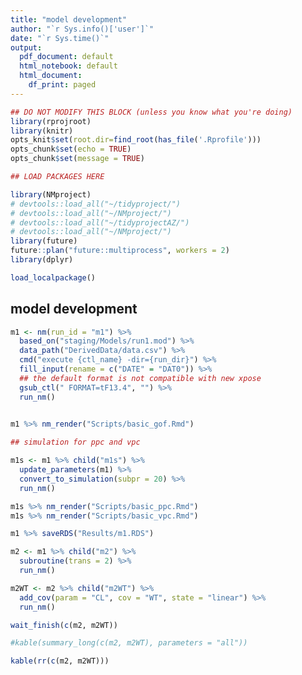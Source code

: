 ```yaml
---
title: "model development"
author: "`r Sys.info()['user']`"
date: "`r Sys.time()`"
output:
  pdf_document: default
  html_notebook: default
  html_document:
    df_print: paged
---
```



```r
## DO NOT MODIFY THIS BLOCK (unless you know what you're doing)
library(rprojroot)
library(knitr)
opts_knit$set(root.dir=find_root(has_file('.Rprofile')))
opts_chunk$set(echo = TRUE)
opts_chunk$set(message = TRUE)
```

```r
## LOAD PACKAGES HERE

library(NMproject)
# devtools::load_all("~/tidyproject/")
# devtools::load_all("~/NMproject/")
# devtools::load_all("~/tidyprojectAZ/")
# devtools::load_all("~/NMproject/")
library(future)
future::plan("future::multiprocess", workers = 2)
library(dplyr)

load_localpackage()

```

## model development

```r

m1 <- nm(run_id = "m1") %>%
  based_on("staging/Models/run1.mod") %>%
  data_path("DerivedData/data.csv") %>%
  cmd("execute {ctl_name} -dir={run_dir}") %>%
  fill_input(rename = c("DATE" = "DAT0")) %>%
  ## the default format is not compatible with new xpose
  gsub_ctl(" FORMAT=tF13.4", "") %>%
  run_nm()
  
```

```r
m1 %>% nm_render("Scripts/basic_gof.Rmd")
```

```r
## simulation for ppc and vpc

m1s <- m1 %>% child("m1s") %>%
  update_parameters(m1) %>%
  convert_to_simulation(subpr = 20) %>%
  run_nm()

```

```r

m1s %>% nm_render("Scripts/basic_ppc.Rmd")
m1s %>% nm_render("Scripts/basic_vpc.Rmd")

```


```r

m1 %>% saveRDS("Results/m1.RDS")

m2 <- m1 %>% child("m2") %>%
  subroutine(trans = 2) %>% 
  run_nm()

m2WT <- m2 %>% child("m2WT") %>%
  add_cov(param = "CL", cov = "WT", state = "linear") %>%
  run_nm()

```

```r

wait_finish(c(m2, m2WT)) 

#kable(summary_long(c(m2, m2WT), parameters = "all"))

kable(rr(c(m2, m2WT)))

```
